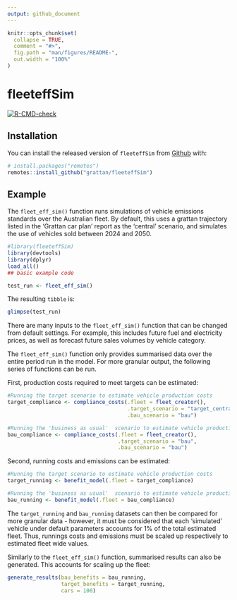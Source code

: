 ```yaml
---
output: github_document
---
```


<!-- README.md is generated from README.Rmd. Please edit that file -->

```r
knitr::opts_chunk$set(
  collapse = TRUE,
  comment = "#>",
  fig.path = "man/figures/README-",
  out.width = "100%"
)
```

# fleeteffSim

<!-- badges: start -->
[![R-CMD-check](https://github.com/grattan/fleeteffSim/workflows/R-CMD-check/badge.svg)](https://github.com/grattan/fleeteffSim/actions)
<!-- badges: end -->


## Installation

You can install the released version of `fleeteffSim` from [Github]() with:

```r
# install.packages("remotes")
remotes::install_github("grattan/fleeteffSim")
```

## Example

The `fleet_eff_sim()` function runs simulations of vehicle emissions standards over the Australian fleet. By default, this uses a grattan trajectory listed in the 'Grattan car plan' report as the 'central' scenario, and simulates the use of vehicles sold between 2024 and 2050. 

```r

#library(fleeteffSim)
library(devtools)
library(dplyr)
load_all()
## basic example code

test_run <- fleet_eff_sim()
```

The resulting `tibble` is:

``` r

glimpse(test_run)

```

There are many inputs to the `fleet_eff_sim()` function that can be changed from default settings. For example, this includes future fuel and electricity prices, as well as forecast future sales volumes by vehicle category. 


The `fleet_eff_sim()` function only provides summarised data over the entire period run in the model. 
For more granular output, the following series of functions can be run. 

First, production costs required to meet targets can be estimated:

``` r

#Running the target scenario to estimate vehicle production costs
target_compliance <- compliance_costs(.fleet = fleet_creator(),
                                      .target_scenario = "target_central",
                                      .bau_scenario = "bau")

#Running the 'business as usual'  scenario to estimate vehicle production costs
bau_compliance <- compliance_costs(.fleet = fleet_creator(),
                                   .target_scenario = "bau",
                                   .bau_scenario = "bau")

```


Second, running costs and emissions can be estimated:

``` r

#Running the target scenario to estimate vehicle production costs
target_running <- benefit_model(.fleet = target_compliance)

#Running the 'business as usual'  scenario to estimate vehicle production costs
bau_running <- benefit_model(.fleet = bau_compliance)

```


The `target_running` and `bau_running` datasets can then be compared for more granular data - however, it must be considered that each 'simulated' vehicle under default parameters accounts for 1\% of the total estimated fleet. Thus, runnings costs and emissions must be scaled up respectively to estimated fleet wide values. 

Similarly to the `fleet_eff_sim()` function, summarised results can also be generated. This accounts for scaling up the fleet:

``` r

generate_results(bau_benefits = bau_running,
                 target_benefits = target_running,
                 cars = 100)

```

